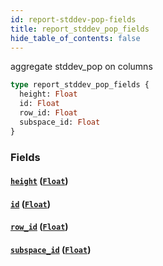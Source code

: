 ```yaml
---
id: report-stddev-pop-fields
title: report_stddev_pop_fields
hide_table_of_contents: false
---
```


aggregate stddev_pop on columns

```graphql
type report_stddev_pop_fields {
  height: Float
  id: Float
  row_id: Float
  subspace_id: Float
}
```

### Fields

#### [`height`](#) ([`Float`](../scalars/float))

#### [`id`](#) ([`Float`](../scalars/float))

#### [`row_id`](#) ([`Float`](../scalars/float))

#### [`subspace_id`](#) ([`Float`](../scalars/float))
